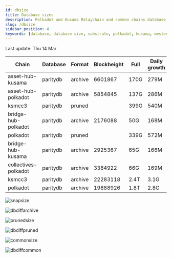 ```yaml
---
id: dbsize
title: Database sizes
description: Polkadot and Kusama Relaychain and common chains database sizes
slug: /dbsize
sidebar_position: 4
keywords: [database, database size, substrate, polkadot, kusama, westend]
---
```



Last update: Thu 14 Mar

| Chain    | Database   | Format | Blockheight | Full         | Daily growth |
| ------------------------| ----------- | -------- | ------- | ---------- | ----- | 
| asset-hub-kusama | paritydb | archive | 6601867 | 170G | 279M |
| asset-hub-polkadot | paritydb | archive | 5854845 | 137G | 286M |
| ksmcc3 | paritydb | pruned |  | 399G | 540M |
| bridge-hub-polkadot | paritydb | archive | 2176088 | 50G | 168M |
| polkadot | paritydb | pruned |  | 339G | 572M |
| bridge-hub-kusama | paritydb | archive | 2925367 | 65G | 166M |
| collectives-polkadot | paritydb | archive | 3384922 | 66G | 169M |
| ksmcc3 | paritydb | archive | 22283118 | 2.4T | 3.1G |
| polkadot | paritydb | archive | 19888926 | 1.8T | 2.8G |

![snapsize](/img/archivesize.png)

![dbdiffarchive](/img/dbdiffrelay.png)

![prunedsize](/img/prunedsize.png)

![dbdiffpruned](/img/dbdiffpruned.png)

![commonsize](/img/commonsize.png)

![dbdiffcommon](/img/dbdiffcommon.png)
